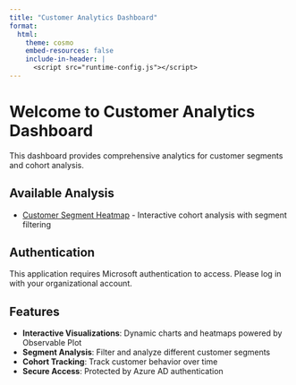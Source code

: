 ```yaml
---
title: "Customer Analytics Dashboard"
format:
  html:
    theme: cosmo
    embed-resources: false
    include-in-header: |
      <script src="runtime-config.js"></script>
---
```


# Welcome to Customer Analytics Dashboard

This dashboard provides comprehensive analytics for customer segments and cohort analysis.

## Available Analysis

- [Customer Segment Heatmap](heatmap.html) - Interactive cohort analysis with segment filtering

## Authentication

This application requires Microsoft authentication to access. Please log in with your organizational account.

## Features

- **Interactive Visualizations**: Dynamic charts and heatmaps powered by Observable Plot
- **Segment Analysis**: Filter and analyze different customer segments
- **Cohort Tracking**: Track customer behavior over time
- **Secure Access**: Protected by Azure AD authentication